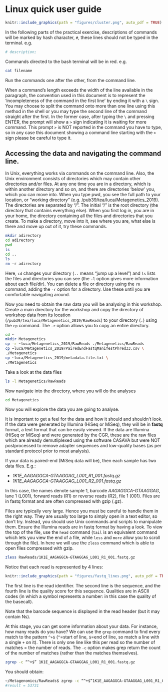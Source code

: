 # Linux quick user guide
```r
knitr::include_graphics(path = "figures/cluster.png", auto_pdf = TRUE)
``` 

In the following parts of the practical exercise, descriptions of commands will be marked by hash character, `#`, these lines should not be typed in the terminal. e.g.

```bash
# description;
```

Commands directed to the bash terminal will be in red. e.g.

```bash
cat filename
```

Run the commands one after the other, from the command line.

When a command’s length exceeds the width of the line available in the paragraph, the convention used in this document is to represent the ‘incompleteness of the command in the first line’ by ending it with a `\` sign. You may choose to split the command onto more than one line using this method in the shell or you may type the second line of the command straight after the first. In the former case, after typing the `\` and pressing ENTER, the prompt will show a `>` sign indicating it is waiting for more command. This prompt `>` is NOT reported in the command you have to type, so in any case this document showing a command line starting with the `>` sign please be careful to type it.

## Accessing the data and navigating the command line.

In Unix, everything works via commands on the command line. Also, the Unix environment consists of directories which may contain other directories and/or files. At any one time you are in a directory, which is within another directory and so on, and there are directories ‘below’ you, which you can move into. When you type pwd, you see the full path to your location, or “working directory” (e.g. /pub39/tea/luca/Metagenetics_2019). The directories are separated by “/”. The initial “/” is the root directory (the directory that contains everything else). When you first log in, you are in your home, the directory containing all the files and directories that you create. To make a directory, move into it, see where you are, what else is there and move up out of it, try these commands.

```bash
mkdir adirectory
cd adirectory
pwd
ls
cd ..
ls
rm –r adirectory
```

Here, `cd` changes your directory (`..` means “jump up a level”) and `ls` lists the files and directories you can see (the `-l` option gives more information about each file/dir). You can delete a file or directory using the `rm` command, adding the `-r` option for a directory. Use these until you are comfortable navigating around.

Now you need to obtain the raw data you will be analysing in this workshop. Create a main directory for the workshop and copy the directory of workshop data from its location (`/pub39/tea/luca/Metagenetics_2019/RawReads`) to your directory (`.`) using the `cp` command. The `-r` option allows you to copy an entire directory.

```bash
cd ~
mkdir Metagenetics
cp -r ~luca/Metagenetics_2019/RawReads ./Metagenetics/RawReads
cp ~luca/Metagenetics_2019/PairedEndFastqManifestPhred33.csv \
./Metagenetics
cp ~luca/Metagenetics_2019/metadata.file.txt \
./Metagenetics
```

Take a look at the data files

```bash
ls -l Metagenetics/RawReads
```

Now navigate into the directory, where you will do the analyses

```bash
cd Metagenetics
```

Now you will explore the data you are going to analyse.

It is important to get a feel for the data and how it should and shouldn’t look. If the data were generated by Illumina (HiSeq or MiSeq), they will be in __fastq__ format, a text format that can be easily viewed. If the data are Illumina (HiSeq or MiSeq) and were generated by the CGR, these are the raw files which are already demutliplexed using the software CASAVA but were NOT postprocessed to remove adapter sequences and low-quality bases (as per standard protocol prior to
most analysis).

If your data is paired-end (MiSeq data will be), then each sample has two data files. E.g.:

- _1K1E_AAGAGGCA-GTAAGGAG_L001_R1_001.fastq.gz_
- _1K1E_AAGAGGCA-GTAAGGAG_L001_R2_001.fastq.gz_

In this case, the names denote sample 1, barcode _AAGAGGCA-GTAAGGAG_, lane 1 (L001), forward reads (R1) or reverse reads (R2), file 1 (001). Files are in fastq format and are often compressed with gzip (.gz).

Files are typically very large. Hence you must be careful to handle them in the right way. They are usually too large to simply open in a text editor, so don’t try. Instead, you should use Unix commands and scripts to manipulate them. Ensure the Illumina reads are in fastq format by having a look. To view the top of the file, use the `head` command (`tail` is an equivalent command which lets you view the end of a file, while `less` and `more` allow you to scroll through the file). In here we will use the `zless` command which is able to open files compressed with gzip.

```bash
zless RawReads/1K1E_AAGAGGCA-GTAAGGAG_L001_R1_001.fastq.gz
```

Notice that each read is represented by 4 lines:

```r
knitr::include_graphics(path = "figures/fastq_lines.png", auto_pdf = TRUE)
``` 

The first line is the read identifier. The second line is the sequence, and the fourth line is the quality score for this sequence. Qualities are in ASCII codes (in which a symbol represents a number: in this case the quality of the basecall).

Note that the barcode sequence is displayed in the read header (but it may contain Ns).

At this stage, you can get some information about your data. For instance, how many reads do you have? We can use the `grep` command to find every match to the pattern `^+$` (`^`=start of line, `$`=end of line, so match a line with a single `+` on it). There is only one line like this per read so the number of matches = the number of reads. The `-c` option makes grep return the count of the number of matches (rather than the matches themselves).

```bash
zgrep -c “^+$” 1K1E_AAGAGGCA-GTAAGGAG_L001_R1_001.fastq.gz
```

You should obtain:

```bash
~/Metagenomics/RawReads$ zgrep -c “^+$”1K1E_AAGAGGCA-GTAAGGAG_L001_R1_001.fastq.gz
#result = 53731
```


